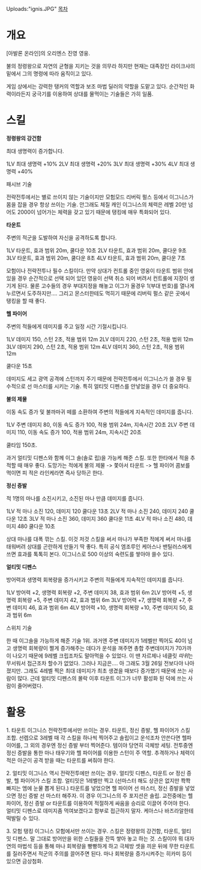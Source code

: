 Uploads:"ignis.JPG"
[[목차]]

= 개요 = 
[아발론 온라인]의 오리엔스 진영 영웅.

불의 정령왕으로 자연의 균형을 지키는 것을 의무라 하지만 현재는 대족장인 라이크샤의 밑에서 그의 명령에 따라 움직이고 있다. 

게임 상에서는 강력한 탱커의 역할과 보조 마법 딜러의 약할을 도맡고 있다. 순간적인 화력이라든지 궁극기를 이용하여 상대를 물먹이는 기술들은 가히 일품.

= 스킬 =
'''정령왕의 강건함'''

최대 생명력이 증가합니다.

1LV 최대 생명력 +10%  
2LV 최대 생명력 +20%  
3LV 최대 생명력 +30%  
4LV 최대 생명력 +40%

패시브 기술


전략전투에서는 별로 쓰이지 않는 기술이지만 모험모드 리버릭 펄스 등에서 이그니스가 몸을 잡을 경우 항상 쓰이는 기술. 안그래도 체질 캐인 이그니스의 체력은 레벨 20만 넘어도 2000이 넘어가는 체력을 갖고 있기 때문에 탱킹에 매우 특화되어 있다.


'''타운트'''

주변의 적군을 도발하여 자신을 공격하도록 합니다.

1LV 타운트, 효과 범위 20m, 쿨다운 10초
2LV 타운트, 효과 범위 20m, 쿨다운 9초
3LV 타운트, 효과 범위 20m, 쿨다운 8초
4LV 타운트, 효과 범위 20m, 쿨다운 7초

모험이나 전략전투나 필수 스킬이다. 만약 상대가 컨트롤 중인 영웅이 타운트 범위 안에 있을 경우 순간적으로 선택 되어 있던 영웅이 선택 취소 되어 버려서 컨트롤에 지장이 생기게 된다. 물론 고수들의 경우 부대지정을 해놓고 이그가 올경우 1(부대 번호)를 열나게 누르면서 도주하지만.... 그리고 몬스터한테도 먹히기 때문에 리버릭 펄스 같은 곳에서 탱킹을 할 때 좋다.



'''헬 파이어'''

주변의 적들에게 데미지를 주고 일정 시간 기절시킵니다.

1LV 데미지 150, 스턴 2초, 적용 범위 12m  
2LV 데미지 220, 스턴 2초, 적용 범위 12m
3LV 데미지 290, 스턴 2초, 적용 범위 12m
4LV 데미지 360, 스턴 2초, 적용 범위 12m

쿨다운 15초


데미지도 세고 광역 공격에 스턴까지 주기 때문에 전략전투에서 이그니스가 쓸 경우 필수적으로 선 마스터를 시키는 기술. 특히 얼티밋 디펜스를 안넣었을 경우 더 중요하다.


'''불의 제물'''

이동 속도 증가 및 불까마귀 떼를 소환하여 주변의 적들에게 지속적인 데미지를 줍니다.

1LV 주변 데미지 80, 이동 속도 증가 100, 적용 범위 24m, 지속시간 20초  
2LV 주변 데미지 110, 이동 속도 증가 100, 적용 범위 24m, 지속시간 20초 

쿨타임 150초.


과거 얼티밋 디펜스와 함께 이그 솔(솔로 립)을 가능케 해준 스킬. 또한 한타에서 적을 추적할 때 매우 좋다. 도망가는 적에게 불의 제물 -> 쫓아서 타운트 -> 헬 파이어 콤보를 먹이면 피 적은 라인케라면 즉사 당하곤 한다.


'''정신 증발'''

적 1명의 마나를 소진시키고, 소진된 마나 만큼 데미지를 줍니다. 

1LV 적 마나 소진 120, 데미지 120 쿨다운 13초
2LV 적 마나 소진 240, 데미지 240 쿨다운 12초
3LV 적 마나 소진 360, 데미지 360 쿨다운 11초
4LV 적 마나 소진 480, 데미지 480 쿨다운 10초


상대 마나를 대폭 깎는 스킬. 이것 저것 스킬을 써서 마나가 부족한 적에게 써서 마나를 태워버려 상대를 곤란하게 만들기 딱 좋다. 특히 공식 엠조루인 케아스나 밴틸러스에게 쓰면 효과를 톡톡히 본다. 이그니스로 500 이상의 숙련도를 쌓아야 쓸수 있다. 


'''얼티밋 디펜스'''

방어력과 생명력 회복량을 증가시키고 주변의 적들에게 지속적인 데미지를 줍니다. 

1LV 방어력 +2, 생명력 회복량 +2, 주변 데미지 38, 효과 범위 6m 
2LV 방어력 +5, 생명력 회복량 +5, 주변 데미지 42, 효과 범위 6m 
3LV 방어력 +7, 생명력 회복량 +7, 주변 데미지 46, 효과 범위 6m 
4LV 방어력 +10, 생명력 회복량 +10, 주변 데미지 50, 효과 범위 6m

스위치 기술


한 때 이그솔을 가능하게 해준 기술 1위. 과거엔 주변 데미지가 1레벨만 찍어도 40이 넘고 생명력 회복량이 쩔게 증가해주는 데다가 운석을 껴주면 총합 주변데미지가 70가까이 나오기 때문에 9레벨 크립조차도 말아먹을 수 있었다. 이 땐 자르제나 네클릿 ''따위''는 무서워서 접근조차 할수가 없었다. 그러나 지금은.... 아 그래도 3월 26일 전보다야 나아졌지만. 그래도 4레벨 찍은 최대 데미지가 최초 생겼을 때보다 증가했기 때문에 쓰는 사람이 많다. 근데 얼티밋 디펜스의 몰락 이후 타운트 이그가 너무 활성화 된 덕에 쓰는 사람이 줄어버렸다.

= 활용 =
1. 타운트 이그니스
전략전투에서만 쓰이는 경우.
타운트, 정신 증발, 헬 파이어가 스킬 조합. 선렙으로 3레벨 때 각 스킬을 하나씩 찍어주고 솔립이고 운석조차 안쓴다면 헬파이어를, 그 외의 경우엔 정신 증발 부터 찍어준다. 템이야 당연히 극체방 세팅. 전투중엔 정신 증발을 통한 마나 태우기와 헬 파이어를 이용한 스턴이 주 역할. 추격하거나 체력이 적은 아군이 공격 받을 때는 타운트를 써줘야 한다.

2. 얼티밋 이그니스
역시 전략전투에만 쓰이는 경우.
얼티밋 디펜스, 타운트 or 정신 증발, 헬 파이어가 스킬 조합. 얼티밋은 1레벨만 찍고 (선마스터 해도 상관은 없지만 쫙쫙 빠지는 엠에 눈물 뽑게 된다.) 타운트를 넣었으면 헬 파이어 선 마스터, 정신 증발을 넣었으면 정신 증발 선 마스터 해주자. 이 경우 이그니스의 주 포지션은 솔립. 교전중에는 헬 파이어, 정신 증발 or 타운트를 이용하여 적절하게 싸움을 승리로 이끌어 주어야 한다. 얼티밋 디펜스로 데미지좀 먹여보겠다고 함부로 접근하지 말자. 케아스나 바즈라알한테 떡발릴 수 있다.

3. 모험 탱킹 이그니스
모험에서만 쓰이는 경우.
스킬은 정령왕의 강건함, 타운트, 얼티밋 디펜스. 말 그대로 방어만을 위한 스킬들을 잔뜩 쌓아 놓고 하는 것. 스킬이야 뭐 대자연의 마법석 등을 통해 마나 회복량을 빵빵하게 하고 극체방 셋을 끼운 뒤에 무한 타운트를 질러주면서 적군의 주의를 끌어주면 된다. 마나 회복량을 증가시켜주는 히카미 등이 있으면 금상첨화.
